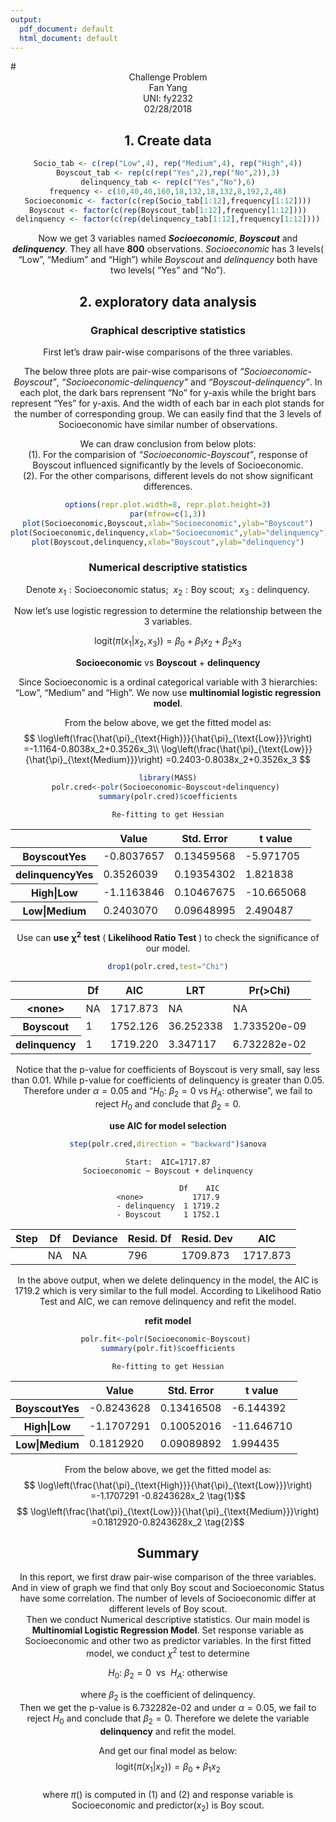 ```yaml
---
output:
  pdf_document: default
  html_document: default
---
```


# <center>Challenge Problem<center>
<center>Fan Yang</center>
<center>UNI: fy2232</center>
<center>02/28/2018</center>

## 1. Create data


```r
Socio_tab <- c(rep("Low",4), rep("Medium",4), rep("High",4))
Boyscout_tab <- rep(c(rep("Yes",2),rep("No",2)),3)
delinquency_tab <- rep(c("Yes","No"),6)
frequency <- c(10,40,40,160,18,132,18,132,8,192,2,48)
Socioeconomic <- factor(c(rep(Socio_tab[1:12],frequency[1:12])))
Boyscout <- factor(c(rep(Boyscout_tab[1:12],frequency[1:12])))
delinquency <- factor(c(rep(delinquency_tab[1:12],frequency[1:12])))
```

Now we get 3 variables named ***Socioeconomic***, ***Boyscout*** and ***delinquency***. They all have **800** observations. *Socioeconomic* has 3 levels( "Low", "Medium" and "High") while *Boyscout* and *delinquency* both have two levels( "Yes" and "No").

## 2. exploratory data analysis

### Graphical descriptive statistics

First let's draw pair-wise comparisons of the three variables.

The below three plots are pair-wise comparisons of *"Socioeconomic-Boyscout"*, *"Socioeconomic-delinquency"* and *"Boyscout-delinquency"*. In each plot, the dark bars reprensent "No" for y-axis while the bright bars represent "Yes" for y-axis. And the width of each bar in each plot stands for the number of corresponding group. We can easily find that the 3 levels of Socioeconomic have similar number of observations.

We can draw conclusion from below plots:<br>
(1). For the comparision of *"Socioeconomic-Boyscout"*, response of Boyscout influenced significantly by the levels of Socioeconomic.<br>
(2). For the other comparisons, different levels do not show significant differences.


```r
options(repr.plot.width=8, repr.plot.height=3)
par(mfrow=c(1,3))
plot(Socioeconomic,Boyscout,xlab="Socioeconomic",ylab="Boyscout")
plot(Socioeconomic,delinquency,xlab="Socioeconomic",ylab="delinquency")
plot(Boyscout,delinquency,xlab="Boyscout",ylab="delinquency")
```


### Numerical descriptive statistics

Denote $x_1:\text{Socioeconomic status; }
~x_2:\text{Boy scout; }
~x_3:\text{delinquency.}$

Now let's use logistic regression to determine the relationship between the 3 variables.

<center>$\text{logit}(\pi(x_1|x_2,x_3)) = \beta_0 + \beta_1x_2+\beta_2x_3$

**Socioeconomic** vs **Boyscout** + **delinquency**

Since Socioeconomic is a ordinal categorical variable with 3 hierarchies: "Low", "Medium" and "High". We now use **multinomial logistic regression model**.

From the below above, we get the fitted model as:
$$
\log\left(\frac{\hat{\pi}_{\text{High}}}{\hat{\pi}_{\text{Low}}}\right)
=-1.1164-0.8038x_2+0.3526x_3\\
\log\left(\frac{\hat{\pi}_{\text{Low}}}{\hat{\pi}_{\text{Medium}}}\right)
=0.2403-0.8038x_2+0.3526x_3
$$


```r
library(MASS)
polr.cred<-polr(Socioeconomic~Boyscout+delinquency) 
summary(polr.cred)$coefficients
```

    
    Re-fitting to get Hessian
    



<table>
<thead><tr><th></th><th scope=col>Value</th><th scope=col>Std. Error</th><th scope=col>t value</th></tr></thead>
<tbody>
	<tr><th scope=row>BoyscoutYes</th><td>-0.8037657</td><td>0.13459568</td><td> -5.971705</td></tr>
	<tr><th scope=row>delinquencyYes</th><td> 0.3526039</td><td>0.19354302</td><td>  1.821838</td></tr>
	<tr><th scope=row>High|Low</th><td>-1.1163846</td><td>0.10467675</td><td>-10.665068</td></tr>
	<tr><th scope=row>Low|Medium</th><td> 0.2403070</td><td>0.09648995</td><td>  2.490487</td></tr>
</tbody>
</table>



Use can **use** $\mathbf{\chi^2}$ **test** ( **Likelihood Ratio Test** ) to check the significance of our model.


```r
drop1(polr.cred,test="Chi")
```


<table>
<thead><tr><th></th><th scope=col>Df</th><th scope=col>AIC</th><th scope=col>LRT</th><th scope=col>Pr(&gt;Chi)</th></tr></thead>
<tbody>
	<tr><th scope=row>&lt;none&gt;</th><td>NA          </td><td>1717.873    </td><td>       NA   </td><td>          NA</td></tr>
	<tr><th scope=row>Boyscout</th><td> 1          </td><td>1752.126    </td><td>36.252338   </td><td>1.733520e-09</td></tr>
	<tr><th scope=row>delinquency</th><td> 1          </td><td>1719.220    </td><td> 3.347117   </td><td>6.732282e-02</td></tr>
</tbody>
</table>



Notice that the p-value for coefficients of Boyscout is very small, say less than 0.01. While p-value for coefficients of delinquency is greater than 0.05. Therefore under $\alpha=0.05$ and "$H_0$: $\beta_2=0$ vs $H_A$: otherwise", we fail to reject $H_0$ and conclude that $\beta_2=0$.

**use AIC for model selection**


```r
step(polr.cred,direction = "backward")$anova
```

    Start:  AIC=1717.87
    Socioeconomic ~ Boyscout + delinquency
    
                  Df    AIC
    <none>           1717.9
    - delinquency  1 1719.2
    - Boyscout     1 1752.1



<table>
<thead><tr><th scope=col>Step</th><th scope=col>Df</th><th scope=col>Deviance</th><th scope=col>Resid. Df</th><th scope=col>Resid. Dev</th><th scope=col>AIC</th></tr></thead>
<tbody>
	<tr><td>        </td><td>NA      </td><td>NA      </td><td>796     </td><td>1709.873</td><td>1717.873</td></tr>
</tbody>
</table>



In the above output, when we delete delinquency in the model, the AIC is 1719.2 which is very similar to the full model. According to Likelihood Ratio Test and AIC, we can remove delinquency and refit the model.<br>

**refit model**


```r
polr.fit<-polr(Socioeconomic~Boyscout) 
summary(polr.fit)$coefficients
```

    
    Re-fitting to get Hessian
    



<table>
<thead><tr><th></th><th scope=col>Value</th><th scope=col>Std. Error</th><th scope=col>t value</th></tr></thead>
<tbody>
	<tr><th scope=row>BoyscoutYes</th><td>-0.8243628</td><td>0.13416508</td><td> -6.144392</td></tr>
	<tr><th scope=row>High|Low</th><td>-1.1707291</td><td>0.10052016</td><td>-11.646710</td></tr>
	<tr><th scope=row>Low|Medium</th><td> 0.1812920</td><td>0.09089892</td><td>  1.994435</td></tr>
</tbody>
</table>



From the below above, we get the fitted model as:
$$
\log\left(\frac{\hat{\pi}_{\text{High}}}{\hat{\pi}_{\text{Low}}}\right)
=-1.1707291	-0.8243628x_2
\tag{1}$$
$$
\log\left(\frac{\hat{\pi}_{\text{Low}}}{\hat{\pi}_{\text{Medium}}}\right)
=0.1812920-0.8243628x_2
\tag{2}$$

## Summary

In this report, we first draw pair-wise comparison of the three variables. And in view of graph we find that only Boy scout and Socioeconomic Status have some correlation. The number of levels of Socioeconomic differ at different levels of Boy scout.<br>
Then we conduct Numerical descriptive statistics. Our main model is **Multinomial Logistic Regression Model**. Set response variable as Socioeconomic and other two as predictor variables. In the first fitted model, we conduct $\chi^2$ test to determine<br>
<center>$H_0$: $\beta_2=0~$  vs  $~H_A$: otherwise
    
where $\beta_2$ is the coefficient of delinquency.<br> Then we get the p-value is 6.732282e-02 and under $\alpha=0.05$, we fail to reject $H_0$ and conclude that $\beta_2=0$. Therefore we delete the variable **delinquency** and refit the model.

And get our final model as below:
$$\text{logit}(\pi(x_1|x_2)) = \beta_0 + \beta_1x_2$$<br>
where $\pi()$ is computed in (1) and (2)
and response variable is Socioeconomic and predictor($x_2$) is Boy scout.
